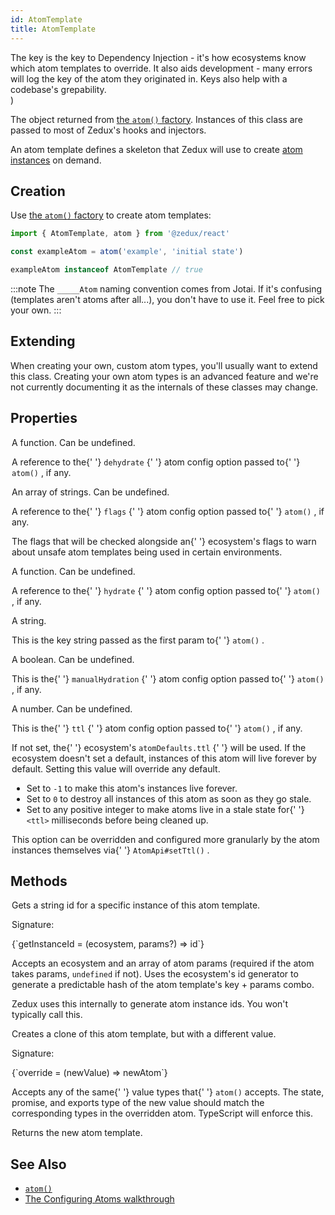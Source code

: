 ```yaml
---
id: AtomTemplate
title: AtomTemplate
---
```



  <div>
    The key is the key to Dependency Injection - it's how ecosystems know which
    atom templates to override. It also aids development - many errors will log
    the key of the atom they originated in. Keys also help with a codebase's
    grepability.
  </div>
)

The object returned from [the `atom()` factory](../factories/atom). Instances of this class are passed to most of Zedux's hooks and injectors.

An atom template defines a skeleton that Zedux will use to create [atom instances](AtomInstance) on demand.

## Creation

Use [the `atom()` factory](../factories/atom) to create atom templates:

```ts
import { AtomTemplate, atom } from '@zedux/react'

const exampleAtom = atom('example', 'initial state')

exampleAtom instanceof AtomTemplate // true
```

:::note
The `_____Atom` naming convention comes from Jotai. If it's confusing (templates aren't atoms after all...), you don't have to use it. Feel free to pick your own.
:::

## Extending

When creating your own, custom atom types, you'll usually want to extend this class. Creating your own atom types is an advanced feature and we're not currently documenting it as the internals of these classes may change.

## Properties

<Legend>
  <Item name="dehydrate">
    <p>A function. Can be undefined.</p>
    <p>
      A reference to the{' '}
      <Link to="../types/AtomConfig#dehydrate">
        <code>dehydrate</code>
      </Link>{' '}
      atom config option passed to{' '}
      <Link to="../factories/atom">
        <code>atom()</code>
      </Link>
      , if any.
    </p>
  </Item>
  <Item name="flags">
    <p>An array of strings. Can be undefined.</p>
    <p>
      A reference to the{' '}
      <Link to="../types/AtomConfig#flags">
        <code>flags</code>
      </Link>{' '}
      atom config option passed to{' '}
      <Link to="../factories/atom">
        <code>atom()</code>
      </Link>
      , if any.
    </p>
    <p>
      The flags that will be checked alongside an{' '}
      <Link to="Ecosystem#flags">ecosystem's flags</Link> to warn about unsafe
      atom templates being used in certain environments.
    </p>
  </Item>
  <Item name="hydrate">
    <p>A function. Can be undefined.</p>
    <p>
      A reference to the{' '}
      <Link to="../types/AtomConfig#hydrate">
        <code>hydrate</code>
      </Link>{' '}
      atom config option passed to{' '}
      <Link to="../factories/atom">
        <code>atom()</code>
      </Link>
      , if any.
    </p>
  </Item>
  <Item name="key">
    <p>A string.</p>
    <p>
      This is the key string passed as the first param to{' '}
      <Link to="../factories/atom">
        <code>atom()</code>
      </Link>
      .
    </p>
    <AtomKeyDesc />
  </Item>
  <Item name="manualHydration">
    <p>A boolean. Can be undefined.</p>
    <p>
      This is the{' '}
      <Link to="../types/AtomConfig#manualHydration">
        <code>manualHydration</code>
      </Link>{' '}
      atom config option passed to{' '}
      <Link to="../factories/atom">
        <code>atom()</code>
      </Link>
      , if any.
    </p>
  </Item>
  <Item name="ttl">
    <p>A number. Can be undefined.</p>
    <p>
      This is the{' '}
      <Link to="../types/AtomConfig#ttl">
        <code>ttl</code>
      </Link>{' '}
      atom config option passed to{' '}
      <Link to="../factories/atom">
        <code>atom()</code>
      </Link>
      , if any.
    </p>
    <p>
      If not set, the{' '}
      <Link to="Ecosystem#atomdefaults">
        ecosystem's <code>atomDefaults.ttl</code>
      </Link>{' '}
      will be used. If the ecosystem doesn't set a default, instances of this
      atom will live forever by default. Setting this value will override any
      default.
    </p>
    <ul>
      <li>
        Set to <code>-1</code> to make this atom's instances live forever.
      </li>
      <li>
        Set to <code>0</code> to destroy all instances of this atom as soon as
        they go stale.
      </li>
      <li>
        Set to any positive integer to make atoms live in a stale state for{' '}
        <code>&lt;ttl&gt;</code> milliseconds before being cleaned up.
      </li>
    </ul>
    <p>
      This option can be overridden and configured more granularly by the atom
      instances themselves via{' '}
      <Link to="AtomApi#setttl">
        <code>AtomApi#setTtl()</code>
      </Link>
      .
    </p>
  </Item>
</Legend>

## Methods

<Legend>
  <Item name="getInstanceId">
    <p>Gets a string id for a specific instance of this atom template.</p>
    <p>Signature:</p>
    <Ts>{`getInstanceId = (ecosystem, params?) => id`}</Ts>
    <p>
      Accepts an ecosystem and an array of atom params (required if the atom
      takes params, <code>undefined</code> if not). Uses the ecosystem's id
      generator to generate a predictable hash of the atom template's key +
      params combo.
    </p>
    <p>
      Zedux uses this internally to generate atom instance ids. You won't
      typically call this.
    </p>
  </Item>
  <Item name="override">
    <p>Creates a clone of this atom template, but with a different value.</p>
    <p>Signature:</p>
    <Ts>{`override = (newValue) => newAtom`}</Ts>
    <p>
      Accepts any of the same{' '}
      <Link to="../factories/atom#value">value types</Link> that{' '}
      <code>atom()</code> accepts. The state, promise, and exports type of the
      new value should match the corresponding types in the overridden atom.
      TypeScript will enforce this.
    </p>
    <p>Returns the new atom template.</p>
  </Item>
</Legend>

## See Also

- [`atom()`](../factories/atom)
- [The Configuring Atoms walkthrough](../../walkthrough/configuring-atoms)
